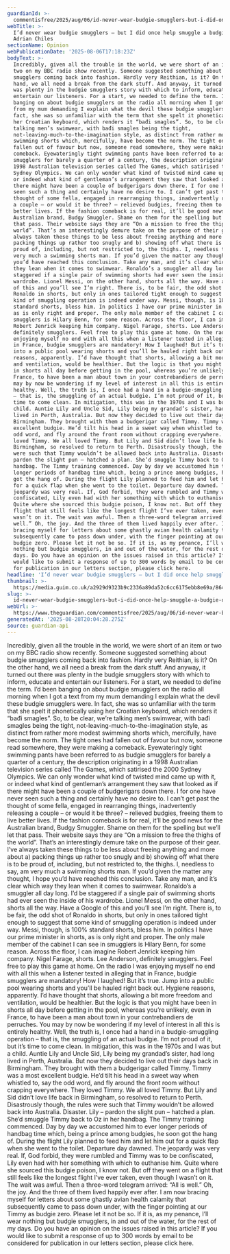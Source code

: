 ```yaml
---
guardianId: >-
  commentisfree/2025/aug/06/id-never-wear-budgie-smugglers-but-i-did-once-help-smuggle-a-budgie
webTitle: >-
  I’d never wear budgie smugglers – but I did once help smuggle a budgie |
  Adrian Chiles
sectionName: Opinion
webPublicationDate: '2025-08-06T17:18:23Z'
bodyText: >-
  Incredibly, given all the trouble in the world, we were short of an item or
  two on my BBC radio show recently. Someone suggested something about budgie
  smugglers coming back into fashion. Hardly very Reithian, is it? On the other
  hand, we all need a break from the dark stuff. And anyway, it turned out there
  was plenty in the budgie smugglers story with which to inform, educate and
  entertain our listeners. For a start, we needed to define the term. I’d been
  banging on about budgie smugglers on the radio all morning when I got a text
  from my mum demanding I explain what the devil these budgie smugglers were. In
  fact, she was so unfamiliar with the term that she spelt it phonetically using
  her Croatian keyboard, which renders it “bađi smagles”. So, to be clear, we’re
  talking men’s swimwear, with bađi smagles being the tight,
  not-leaving-much-to-the-imagination style, as distinct from rather more modest
  swimming shorts which, mercifully, have become the norm. The tight ones had
  fallen out of favour but now, someone read somewhere, they were making a
  comeback. Eyewateringly tight swimming pants have been referred to as budgie
  smugglers for barely a quarter of a century, the description originating in a
  1998 Australian television series called The Games, which satirised the 2000
  Sydney Olympics. We can only wonder what kind of twisted mind came up with it,
  or indeed what kind of gentleman’s arrangement they saw that looked as if
  there might have been a couple of budgerigars down there. I for one have never
  seen such a thing and certainly have no desire to. I can’t get past the
  thought of some fella, engaged in rearranging things, inadvertently releasing
  a couple – or would it be three? – relieved budgies, freeing them to live
  better lives. If the fashion comeback is for real, it’ll be good news for the
  Australian brand, Budgy Smuggler. Shame on them for the spelling but we’ll let
  that pass. Their website says they are “On a mission to free the thighs of the
  world”. That’s an interestingly demure take on the purpose of their gear. I’ve
  always taken these things to be less about freeing anything and more about a)
  packing things up rather too snugly and b) showing off what there is to be
  proud of, including, but not restricted to, the thighs. I, needless to say, am
  very much a swimming shorts man. If you’d given the matter any thought, I hope
  you’d have reached this conclusion. Take any man, and it’s clear which way
  they lean when it comes to swimwear. Ronaldo’s a smuggler all day long. I’d be
  staggered if a single pair of swimming shorts had ever seen the inside of his
  wardrobe. Lionel Messi, on the other hand, shorts all the way. Have a Google
  of this and you’ll see I’m right. There is, to be fair, the odd shot of
  Ronaldo in shorts, but only in ones tailored tight enough to suggest that some
  kind of smuggling operation is indeed under way. Messi, though, is 100%
  standard shorts, bless him. In politics I have our prime minister in shorts,
  as is only right and proper. The only male member of the cabinet I can see in
  smugglers is Hilary Benn, for some reason. Across the floor, I can imagine
  Robert Jenrick keeping him company. Nigel Farage, shorts. Lee Anderson,
  definitely smugglers. Feel free to play this game at home. On the radio I was
  enjoying myself no end with all this when a listener texted in alleging that
  in France, budgie smugglers are mandatory! How I laughed! But it’s true. Jump
  into a public pool wearing shorts and you’ll be hauled right back out. Hygiene
  reasons, apparently. I’d have thought that shorts, allowing a bit more freedom
  and ventilation, would be healthier. But the logic is that you might have been
  in shorts all day before getting in the pool, whereas you’re unlikely, even in
  France, to have been a man about town in your contrebandiers de perruches. You
  may by now be wondering if my level of interest in all this is entirely
  healthy. Well, the truth is, I once had a hand in a budgie-smuggling operation
  – that is, the smuggling of an actual budgie. I’m not proud of it, but it’s
  time to come clean. In mitigation, this was in the 1970s and I was but a
  child. Auntie Lily and Uncle Sid, Lily being my grandad’s sister, had long
  lived in Perth, Australia. But now they decided to live out their days back in
  Birmingham. They brought with them a budgerigar called Timmy. Timmy was a most
  excellent budgie. He’d tilt his head in a sweet way when whistled to, say the
  odd word, and fly around the front room without crapping everywhere. They
  loved Timmy. We all loved Timmy. But Lily and Sid didn’t love life back in
  Birmingham, so resolved to return to Perth. Disastrously though, the rules
  were such that Timmy wouldn’t be allowed back into Australia. Disaster. Lily –
  pardon the slight pun – hatched a plan. She’d smuggle Timmy back to Oz in her
  handbag. The Timmy training commenced. Day by day we accustomed him to ever
  longer periods of handbag time which, being a prince among budgies, he soon
  got the hang of. During the flight Lily planned to feed him and let him out
  for a quick flap when she went to the toilet. Departure day dawned. The
  jeopardy was very real. If, God forbid, they were rumbled and Timmy was to be
  confiscated, Lily even had with her something with which to euthanise him.
  Quite where she sourced this budgie poison, I know not. But off they went on a
  flight that still feels like the longest flight I’ve ever taken, even though I
  wasn’t on it. The wait was awful. Then a three-word telegram arrived: “All is
  well.” Oh, the joy. And the three of them lived happily ever after. I am now
  bracing myself for letters about some ghastly avian health calamity that
  subsequently came to pass down under, with the finger pointing at our Timmy as
  budgie zero. Please let it not be so. If it is, as my penance, I’ll wear
  nothing but budgie smugglers, in and out of the water, for the rest of my
  days. Do you have an opinion on the issues raised in this article? If you
  would like to submit a response of up to 300 words by email to be considered
  for publication in our letters section, please click here.
headline: 'I’d never wear budgie smugglers – but I did once help smuggle a budgie '
thumbnail: >-
  https://media.guim.co.uk/a2929d9323b9c2336a89da52c6cc6175ebb8e69a/864_0_4320_3456/500.jpg
slug: >-
  id-never-wear-budgie-smugglers-but-i-did-once-help-smuggle-a-budgie-or-adrian-chiles
webUrl: >-
  https://www.theguardian.com/commentisfree/2025/aug/06/id-never-wear-budgie-smugglers-but-i-did-once-help-smuggle-a-budgie
generatedAt: '2025-08-28T20:04:28.275Z'
source: guardian-api
---
```

Incredibly, given all the trouble in the world, we were short of an item or two on my BBC radio show recently. Someone suggested something about budgie smugglers coming back into fashion. Hardly very Reithian, is it? On the other hand, we all need a break from the dark stuff. And anyway, it turned out there was plenty in the budgie smugglers story with which to inform, educate and entertain our listeners. For a start, we needed to define the term. I’d been banging on about budgie smugglers on the radio all morning when I got a text from my mum demanding I explain what the devil these budgie smugglers were. In fact, she was so unfamiliar with the term that she spelt it phonetically using her Croatian keyboard, which renders it “bađi smagles”. So, to be clear, we’re talking men’s swimwear, with bađi smagles being the tight, not-leaving-much-to-the-imagination style, as distinct from rather more modest swimming shorts which, mercifully, have become the norm. The tight ones had fallen out of favour but now, someone read somewhere, they were making a comeback. Eyewateringly tight swimming pants have been referred to as budgie smugglers for barely a quarter of a century, the description originating in a 1998 Australian television series called The Games, which satirised the 2000 Sydney Olympics. We can only wonder what kind of twisted mind came up with it, or indeed what kind of gentleman’s arrangement they saw that looked as if there might have been a couple of budgerigars down there. I for one have never seen such a thing and certainly have no desire to. I can’t get past the thought of some fella, engaged in rearranging things, inadvertently releasing a couple – or would it be three? – relieved budgies, freeing them to live better lives. If the fashion comeback is for real, it’ll be good news for the Australian brand, Budgy Smuggler. Shame on them for the spelling but we’ll let that pass. Their website says they are “On a mission to free the thighs of the world”. That’s an interestingly demure take on the purpose of their gear. I’ve always taken these things to be less about freeing anything and more about a) packing things up rather too snugly and b) showing off what there is to be proud of, including, but not restricted to, the thighs. I, needless to say, am very much a swimming shorts man. If you’d given the matter any thought, I hope you’d have reached this conclusion. Take any man, and it’s clear which way they lean when it comes to swimwear. Ronaldo’s a smuggler all day long. I’d be staggered if a single pair of swimming shorts had ever seen the inside of his wardrobe. Lionel Messi, on the other hand, shorts all the way. Have a Google of this and you’ll see I’m right. There is, to be fair, the odd shot of Ronaldo in shorts, but only in ones tailored tight enough to suggest that some kind of smuggling operation is indeed under way. Messi, though, is 100% standard shorts, bless him. In politics I have our prime minister in shorts, as is only right and proper. The only male member of the cabinet I can see in smugglers is Hilary Benn, for some reason. Across the floor, I can imagine Robert Jenrick keeping him company. Nigel Farage, shorts. Lee Anderson, definitely smugglers. Feel free to play this game at home. On the radio I was enjoying myself no end with all this when a listener texted in alleging that in France, budgie smugglers are mandatory! How I laughed! But it’s true. Jump into a public pool wearing shorts and you’ll be hauled right back out. Hygiene reasons, apparently. I’d have thought that shorts, allowing a bit more freedom and ventilation, would be healthier. But the logic is that you might have been in shorts all day before getting in the pool, whereas you’re unlikely, even in France, to have been a man about town in your contrebandiers de perruches. You may by now be wondering if my level of interest in all this is entirely healthy. Well, the truth is, I once had a hand in a budgie-smuggling operation – that is, the smuggling of an actual budgie. I’m not proud of it, but it’s time to come clean. In mitigation, this was in the 1970s and I was but a child. Auntie Lily and Uncle Sid, Lily being my grandad’s sister, had long lived in Perth, Australia. But now they decided to live out their days back in Birmingham. They brought with them a budgerigar called Timmy. Timmy was a most excellent budgie. He’d tilt his head in a sweet way when whistled to, say the odd word, and fly around the front room without crapping everywhere. They loved Timmy. We all loved Timmy. But Lily and Sid didn’t love life back in Birmingham, so resolved to return to Perth. Disastrously though, the rules were such that Timmy wouldn’t be allowed back into Australia. Disaster. Lily – pardon the slight pun – hatched a plan. She’d smuggle Timmy back to Oz in her handbag. The Timmy training commenced. Day by day we accustomed him to ever longer periods of handbag time which, being a prince among budgies, he soon got the hang of. During the flight Lily planned to feed him and let him out for a quick flap when she went to the toilet. Departure day dawned. The jeopardy was very real. If, God forbid, they were rumbled and Timmy was to be confiscated, Lily even had with her something with which to euthanise him. Quite where she sourced this budgie poison, I know not. But off they went on a flight that still feels like the longest flight I’ve ever taken, even though I wasn’t on it. The wait was awful. Then a three-word telegram arrived: “All is well.” Oh, the joy. And the three of them lived happily ever after. I am now bracing myself for letters about some ghastly avian health calamity that subsequently came to pass down under, with the finger pointing at our Timmy as budgie zero. Please let it not be so. If it is, as my penance, I’ll wear nothing but budgie smugglers, in and out of the water, for the rest of my days. Do you have an opinion on the issues raised in this article? If you would like to submit a response of up to 300 words by email to be considered for publication in our letters section, please click here.

